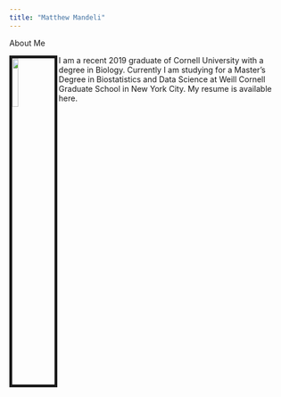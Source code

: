 ```yaml
---
title: "Matthew Mandeli"
---
```



About Me

<link rel="stylesheet" href="styles.css" type="text/css">
<img src= "photow.jpg" style="width:15%; border:5px solid; margin-right; 20px" align="left">


I am a recent 2019 graduate of Cornell University with a degree in Biology. Currently I am studying for a Master’s Degree in Biostatistics and Data Science at Weill Cornell Graduate School in New York City. My resume is available here.